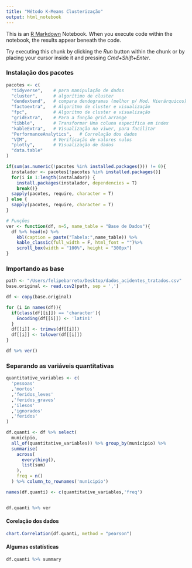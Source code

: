 ```yaml
---
title: "Método K-Means Clusterização"
output: html_notebook
---
```


This is an [R Markdown](http://rmarkdown.rstudio.com) Notebook. When you execute code within the notebook, the results appear beneath the code. 

Try executing this chunk by clicking the *Run* button within the chunk or by placing your cursor inside it and pressing *Cmd+Shift+Enter*. 

### Instalação dos pacotes
```r
pacotes <- c(
  "tidyverse",    # para manipulação de dados
  "cluster",      # algorítimo de cluster
  "dendextend",   # compara dendogramas (melhor p/ Mod. Hierárquicos)
  "factoextra",   # Algoritmo de cluster e visualização
  "fpc",          # Algoritmo de cluster e visualização
  "gridExtra",    # Para a função grid.arrange
  "tibble",       # Transformar Uma coluna específica em index
  "kableExtra",   # Visualização no viwer, para facilitar
  "PerformanceAnalytics",   # Correlação dos dados
  "VIM",          # Verificação de valores nulos
  "plotly",       # Visualização de dados
  "data.table"
)

if(sum(as.numeric(!pacotes %in% installed.packages())) != 0){
  instalador <- pacotes[!pacotes %in% installed.packages()]
  for(i in 1:length(instalador)) {
    install.packages(instalador, dependencies = T)
    break()}
  sapply(pacotes, require, character = T) 
} else {
  sapply(pacotes, require, character = T) 
}

# Funções
ver <- function(df, n=5, name_table = "Base de Dados"){
  df %>% head(n) %>% 
    kbl(caption = paste("Tabela:",name_table)) %>%
    kable_classic(full_width = F, html_font = "")%>% 
    scroll_box(width = "100%", height = "300px")
}
```

### Importando as base
```r
path <- "/Users/felipebarreto/Desktop/dados_acidentes_tratados.csv"
base.original <- read.csv2(path, sep = ',')

df <- copy(base.original)

for (i in names(df)){
  if(class(df[[i]]) == 'character'){
    Encoding(df[[i]]) <- 'latin1'
  }
  df[[i]] <- trimws(df[[i]])
  df[[i]] <- tolower(df[[i]])
}

df %>% ver()
```

### Separando as variáveis quantitativas
```r
quantitative_variables <- c(
  'pessoas'
  ,'mortos'
  ,'feridos_leves'
  ,'feridos_graves'
  ,'ilesos'
  ,'ignorados'
  ,'feridos'
)

df.quanti <- df %>% select(
  municipio,
  all_of(quantitative_variables)) %>% group_by(municipio) %>% 
  summarise(
    across(
      everything(),
      list(sum)
    ),
    freq = n()
  ) %>% column_to_rownames('municipio')

names(df.quanti) <- c(quantitative_variables,'freq')


df.quanti %>% ver


```
#### Corelação dos dados
```r
chart.Correlation(df.quanti, method = "pearson")
```

#### Algumas estatísticas
```r
df.quanti %>% summary
```








